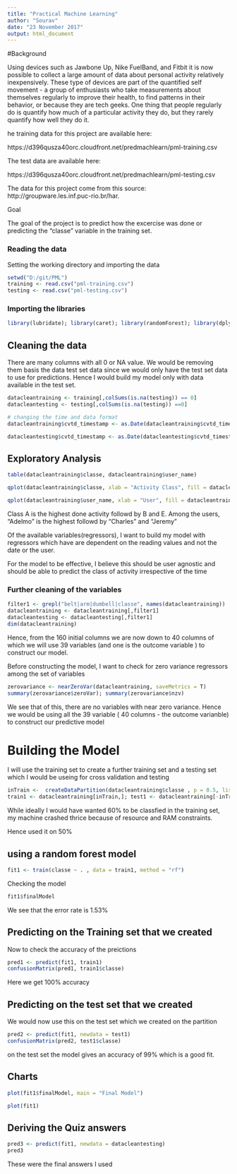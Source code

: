 ---
title: "Practical Machine Learning"
author: "Sourav"
date: "23 November 2017"
output: html_document
---
#Background

Using devices such as Jawbone Up, Nike FuelBand, and Fitbit it is now possible to collect a large amount of data about personal activity relatively inexpensively. These type of devices are part of the quantified self movement - a group of enthusiasts who take measurements about themselves regularly to improve their health, to find patterns in their behavior, or because they are tech geeks. One thing that people regularly do is quantify how much of a particular activity they do, but they rarely quantify how well they do it.

he training data for this project are available here:

https://d396qusza40orc.cloudfront.net/predmachlearn/pml-training.csv

The test data are available here:

https://d396qusza40orc.cloudfront.net/predmachlearn/pml-testing.csv

The data for this project come from this source: http://groupware.les.inf.puc-rio.br/har.


Goal 

The goal of the project is to predict how the excercise was done or predicting the "classe" variable in the training set. 


### Reading the data 

Setting the working directory and importing the data 
```{r , echo = TRUE}
setwd("D:/git/PML")
training <- read.csv("pml-training.csv")
testing <- read.csv("pml-testing.csv")
```


### Importing the libraries
```{r, echo= TRUE}
library(lubridate); library(caret); library(randomForest); library(dplyr); library(rpart);library(e1071);
```

## Cleaning the data 

There are many columns with all 0 or NA value. We would be removing them basis the data test set data since we would only have the test set data to use for predictions. Hence I would build my model only with data available in the test set.

```{r , echo=T}
datacleantraining <- training[,colSums(is.na(testing)) == 0]
datacleantesting <- testing[,colSums(is.na(testing)) ==0]

# changing the time and data format 
datacleantraining$cvtd_timestamp <- as.Date(datacleantraining$cvtd_timestamp, format = "%m/%d/%Y %H:%M")

datacleantesting$cvtd_timestamp <- as.Date(datacleantesting$cvtd_timestamp, format = "%m/%d/%Y %H:%M")


```

## Exploratory Analysis 

```{r , echoo = T}
table(datacleantraining$classe, datacleantraining$user_name)
```
```{r , echo = T}
qplot(datacleantraining$classe, xlab = "Activity Class", fill = datacleantraining$user_name)
```
```{r , echo= T}
qplot(datacleantraining$user_name, xlab = "User", fill = datacleantraining$classe)
```
Class A is the highest done activity followd by B and E.
Among the users, "Adelmo" is the highest followd by "Charles" and "Jeremy"

Of the available variables(regressors), I want to build my model with regressors which have are dependent on the reading values and not the date or the user. 

For the model to be effective, I believe this should be user agnostic and should be able to predict the class of activity irrespective of the time

### Further cleaning of the variables
```{r , echo= T}
filter1 <- grepl("belt|arm|dumbell|classe", names(datacleantraining))
datacleantraining <- datacleantraining[,filter1]
datacleantesting <- datacleantesting[,filter1]
dim(datacleantraining)

```

Hence, from the 160 initial columns we are now down to 40 columns of which  we will use 39 variables (and one is the outcome variable ) to construct our model. 

Before constructing the model, I want to check for zero variance regressors among the set of variables

```{r , echo = T}
zerovariance <- nearZeroVar(datacleantraining, saveMetrics = T)
summary(zerovariance$zeroVar); summary(zerovariance$nzv)
```

We see that of this, there are no variables with near zero variance. Hence we would be using all the 39 variable ( 40 columns -  the outcome varianble) to construct our predictive model 

# Building the Model 

I will use the training set to create a further training set and a testing set which I would be useing for cross validation and testing 

```{r, echo = T}
inTrain <-  createDataPartition(datacleantraining$classe , p = 0.5, list = FALSE)
train1 <- datacleantraining[inTrain,]; test1 <- datacleantraining[-inTrain,]
```

While ideally I would have wanted 60% to be classfied in the training set, my machine crashed thrice because of resource and RAM constraints. 

Hence used it on 50% 



## using a random forest model 

```{r , echo = TRUE}
fit1 <- train(classe ~ . , data = train1, method = "rf")
```

Checking the model

```{r, echo = TRUE}
fit1$finalModel
```

We see that the error rate is 1.53% 

## Predicting on the Training set that we created

Now to check the accuracy of the preictions

```{r, echo = TRUE}
pred1 <- predict(fit1, train1)
confusionMatrix(pred1, train1$classe)
```

Here we get 100% accuracy 

## Predicting on the test set that we created

We would now use this on the test set which we created on the partition


```{r}
pred2 <- predict(fit1, newdata = test1)
confusionMatrix(pred2, test1$classe)
```

on the test set the model gives an accuracy of 99% which is a good fit. 


## Charts 

```{r, echo= TRUE}
plot(fit1$finalModel, main = "Final Model")
```
```{r}
plot(fit1)
```

## Deriving the Quiz answers

```{r}
pred3 <- predict(fit1, newdata = datacleantesting)
pred3
```


These were the final answers I used

